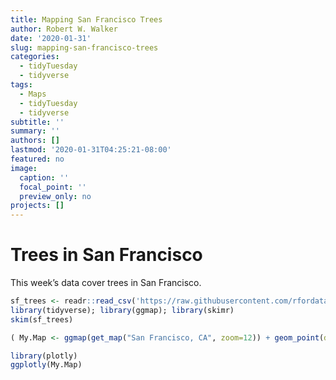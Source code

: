 ```yaml
---
title: Mapping San Francisco Trees
author: Robert W. Walker
date: '2020-01-31'
slug: mapping-san-francisco-trees
categories:
  - tidyTuesday
  - tidyverse
tags:
  - Maps
  - tidyTuesday
  - tidyverse
subtitle: ''
summary: ''
authors: []
lastmod: '2020-01-31T04:25:21-08:00'
featured: no
image:
  caption: ''
  focal_point: ''
  preview_only: no
projects: []
---
```



# Trees in San Francisco

This week's data cover trees in San Francisco.

```r
sf_trees <- readr::read_csv('https://raw.githubusercontent.com/rfordatascience/tidytuesday/master/data/2020/2020-01-28/sf_trees.csv')
library(tidyverse); library(ggmap); library(skimr)
skim(sf_trees)
```


```r
( My.Map <- ggmap(get_map("San Francisco, CA", zoom=12)) + geom_point(data=sf_trees, aes(x=longitude, y=latitude, color=legal_status, text=address), size=0.1, alpha=0.1) )
```

```r
library(plotly)
ggplotly(My.Map)
```

